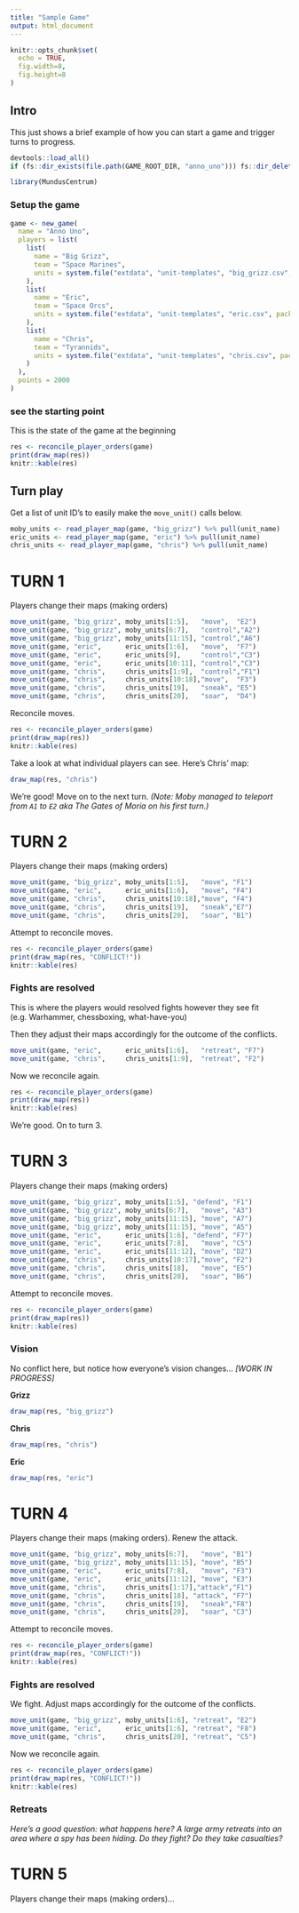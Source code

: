 ```yaml
---
title: "Sample Game"
output: html_document
---
```


```r
knitr::opts_chunk$set(
  echo = TRUE,
  fig.width=8,
  fig.height=8
)
```

## Intro

This just shows a brief example of how you can start a game and trigger turns to progress.

```r
devtools::load_all()
if (fs::dir_exists(file.path(GAME_ROOT_DIR, "anno_uno"))) fs::dir_delete(file.path(GAME_ROOT_DIR, "anno_uno"))
```
```r
library(MundusCentrum)
```

### Setup the game

```r
game <- new_game(
  name = "Anno Uno",
  players = list(
    list(
      name = "Big Grizz",
      team = "Space Marines",
      units = system.file("extdata", "unit-templates", "big_grizz.csv", package = "MundusCentrum")
    ),
    list(
      name = "Eric",
      team = "Space Orcs",
      units = system.file("extdata", "unit-templates", "eric.csv", package = "MundusCentrum")
    ),
    list(
      name = "Chris",
      team = "Tyrannids",
      units = system.file("extdata", "unit-templates", "chris.csv", package = "MundusCentrum")
    )
  ),
  points = 2000
)
```

### see the starting point
This is the state of the game at the beginning

```r
res <- reconcile_player_orders(game)
print(draw_map(res))
knitr::kable(res)
```

## Turn play

Get a list of unit ID's to easily make the `move_unit()` calls below.

```r
moby_units <- read_player_map(game, "big_grizz") %>% pull(unit_name)
eric_units <- read_player_map(game, "eric") %>% pull(unit_name)
chris_units <- read_player_map(game, "chris") %>% pull(unit_name)
```

# TURN 1
Players change their maps (making orders)

```r
move_unit(game, "big_grizz", moby_units[1:5],   "move",  "E2")
move_unit(game, "big_grizz", moby_units[6:7],   "control","A2")
move_unit(game, "big_grizz", moby_units[11:15], "control","A6")
move_unit(game, "eric",      eric_units[1:6],   "move",  "F7")
move_unit(game, "eric",      eric_units[9],     "control","C3")
move_unit(game, "eric",      eric_units[10:11], "control","C3")
move_unit(game, "chris",     chris_units[1:9],  "control","F1")
move_unit(game, "chris",     chris_units[10:18],"move",  "F3")
move_unit(game, "chris",     chris_units[19],   "sneak", "E5")
move_unit(game, "chris",     chris_units[20],   "soar",  "D4")
```

Reconcile moves.

```r
res <- reconcile_player_orders(game)
print(draw_map(res))
knitr::kable(res)
```

Take a look at what individual players can see. Here's Chris' map:

```r
draw_map(res, "chris")
```

We're good! Move on to the next turn. _(Note: Moby managed to teleport from `A1` to `E2` aka The Gates of Moria on his first turn.)_


# TURN 2
Players change their maps (making orders)

```r
move_unit(game, "big_grizz", moby_units[1:5],   "move", "F1")
move_unit(game, "eric",      eric_units[1:6],   "move", "F4")
move_unit(game, "chris",     chris_units[10:18],"move", "F4")
move_unit(game, "chris",     chris_units[19],   "sneak","E7")
move_unit(game, "chris",     chris_units[20],   "soar", "B1")
```

Attempt to reconcile moves.

```r
res <- reconcile_player_orders(game)
print(draw_map(res, "CONFLICT!"))
knitr::kable(res)
```

### Fights are resolved
This is where the players would resolved fights however they see fit (e.g. Warhammer, chessboxing, what-have-you)

Then they adjust their maps accordingly for the outcome of the conflicts.

```r
move_unit(game, "eric",      eric_units[1:6],   "retreat", "F7")
move_unit(game, "chris",     chris_units[1:9],  "retreat", "F2")
```

Now we reconcile again.

```r
res <- reconcile_player_orders(game)
print(draw_map(res))
knitr::kable(res)
```

We're good. On to turn 3.

# TURN 3
Players change their maps (making orders)

```r
move_unit(game, "big_grizz", moby_units[1:5], "defend", "F1")
move_unit(game, "big_grizz", moby_units[6:7],   "move", "A3")
move_unit(game, "big_grizz", moby_units[11:15], "move", "A7")
move_unit(game, "big_grizz", moby_units[11:15], "move", "A5")
move_unit(game, "eric",      eric_units[1:6], "defend", "F7")
move_unit(game, "eric",      eric_units[7:8],   "move", "C5")
move_unit(game, "eric",      eric_units[11:12], "move", "D2")
move_unit(game, "chris",     chris_units[10:17],"move", "F2")
move_unit(game, "chris",     chris_units[18],   "move", "E5")
move_unit(game, "chris",     chris_units[20],   "soar", "B6")
```

Attempt to reconcile moves.

```r
res <- reconcile_player_orders(game)
print(draw_map(res))
knitr::kable(res)
```

### Vision

No conflict here, but notice how everyone's vision changes... _[WORK IN PROGRESS]_

**Grizz**
```r
draw_map(res, "big_grizz")
```

**Chris**
```r
draw_map(res, "chris")
```

**Eric**
```r
draw_map(res, "eric")
```

# TURN 4
Players change their maps (making orders). Renew the attack.

```r
move_unit(game, "big_grizz", moby_units[6:7],   "move", "B1")
move_unit(game, "big_grizz", moby_units[11:15], "move", "B5")
move_unit(game, "eric",      eric_units[7:8],   "move", "F3")
move_unit(game, "eric",      eric_units[11:12], "move", "E3")
move_unit(game, "chris",     chris_units[1:17],"attack","F1")
move_unit(game, "chris",     chris_units[18], "attack", "F7")
move_unit(game, "chris",     chris_units[19],   "sneak","F8")
move_unit(game, "chris",     chris_units[20],   "soar", "C3")
```

Attempt to reconcile moves.

```r
res <- reconcile_player_orders(game)
print(draw_map(res, "CONFLICT!"))
knitr::kable(res)
```

### Fights are resolved
We fight. Adjust maps accordingly for the outcome of the conflicts.

```r
move_unit(game, "big_grizz", moby_units[1:6], "retreat", "E2")
move_unit(game, "eric",      eric_units[1:6], "retreat", "F8")
move_unit(game, "chris",     chris_units[20], "retreat", "C5")
```

Now we reconcile again.

```r
res <- reconcile_player_orders(game)
print(draw_map(res, "CONFLICT!"))
knitr::kable(res)
```

### Retreats

_Here's a good question: what happens here? A large army retreats into an area where a spy has been hiding. Do they fight? Do they take casualties?_

# TURN 5
Players change their maps (making orders)...


